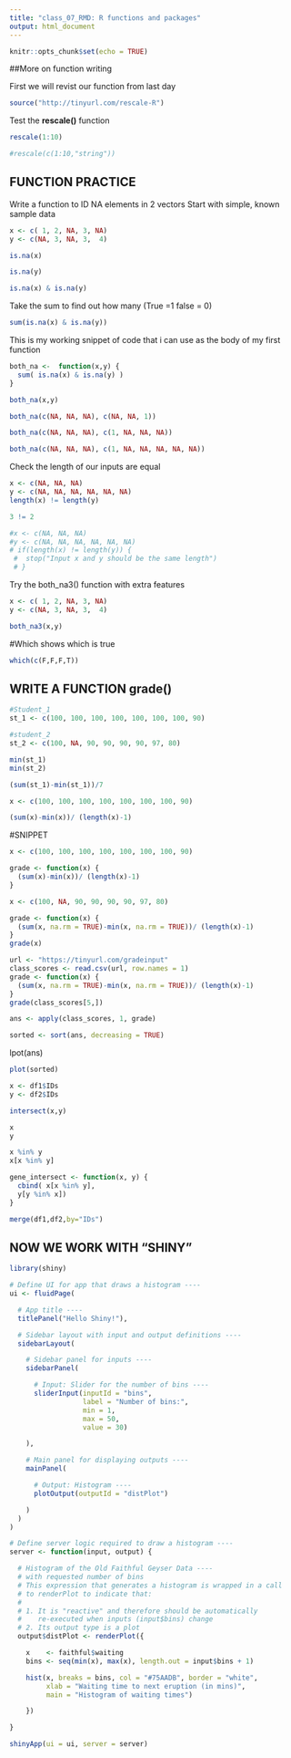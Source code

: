 ```yaml
---
title: "class_07_RMD: R functions and packages"
output: html_document
---
```


```r
knitr::opts_chunk$set(echo = TRUE)
```
##More on function writing

First we will revist our function from last day

```r
source("http://tinyurl.com/rescale-R")
```

Test the **rescale()** function

```r
rescale(1:10)
```

```r
#rescale(c(1:10,"string"))
```


## FUNCTION PRACTICE
Write a function to ID NA elements in 2 vectors
Start with simple, known sample data
```r
x <- c( 1, 2, NA, 3, NA)
y <- c(NA, 3, NA, 3,  4)

```

```r
is.na(x)
```

```r
is.na(y)
```

```r
is.na(x) & is.na(y)
```

Take the sum to find out how many (True =1 false = 0)
```r
sum(is.na(x) & is.na(y))
```

This is my working snippet of code that i can use as the body of my first function
```r
both_na <-  function(x,y) {
  sum( is.na(x) & is.na(y) )  
}
```

```r
both_na(x,y)
```

```r
both_na(c(NA, NA, NA), c(NA, NA, 1))
```

```r
both_na(c(NA, NA, NA), c(1, NA, NA, NA))
```
```r
both_na(c(NA, NA, NA), c(1, NA, NA, NA, NA, NA))
```

Check the length of our inputs are equal

```r
x <- c(NA, NA, NA)
y <- c(NA, NA, NA, NA, NA, NA)
length(x) != length(y)

```

```r
3 != 2
```

```r
#x <- c(NA, NA, NA)
#y <- c(NA, NA, NA, NA, NA, NA)
# if(length(x) != length(y)) {
 #  stop("Input x and y should be the same length")
 # }

```
Try the both_na3() function with extra features

```r
x <- c( 1, 2, NA, 3, NA)
y <- c(NA, 3, NA, 3,  4)

both_na3(x,y)

```
#Which shows which is true
```r
which(c(F,F,F,T))

```

## WRITE A FUNCTION grade() 

```r
#Student_1 
st_1 <- c(100, 100, 100, 100, 100, 100, 100, 90)

#student_2
st_2 <- c(100, NA, 90, 90, 90, 90, 97, 80)

```

```r
min(st_1)
min(st_2)
```
```r
(sum(st_1)-min(st_1))/7

```
```r
x <- c(100, 100, 100, 100, 100, 100, 100, 90)

(sum(x)-min(x))/ (length(x)-1)
```

#SNIPPET

```r
x <- c(100, 100, 100, 100, 100, 100, 100, 90)

grade <- function(x) {
  (sum(x)-min(x))/ (length(x)-1)
}
```

```r
x <- c(100, NA, 90, 90, 90, 90, 97, 80)

grade <- function(x) {
  (sum(x, na.rm = TRUE)-min(x, na.rm = TRUE))/ (length(x)-1)
}
grade(x)
```

```r
url <- "https://tinyurl.com/gradeinput"
class_scores <- read.csv(url, row.names = 1)
grade <- function(x) {
  (sum(x, na.rm = TRUE)-min(x, na.rm = TRUE))/ (length(x)-1)
}
grade(class_scores[5,])
```
```r
ans <- apply(class_scores, 1, grade)
```
```r
sorted <- sort(ans, decreasing = TRUE)
```

lpot(ans)
```r
plot(sorted)
```

```r
x <- df1$IDs
y <- df2$IDs

intersect(x,y)
```
```r
x
y

x %in% y
x[x %in% y]
```

```r
gene_intersect <- function(x, y) {
  cbind( x[x %in% y],
  y[y %in% x])
}

```

```r
merge(df1,df2,by="IDs")
```

## NOW WE WORK WITH "SHINY"

```r
library(shiny)

# Define UI for app that draws a histogram ----
ui <- fluidPage(

  # App title ----
  titlePanel("Hello Shiny!"),

  # Sidebar layout with input and output definitions ----
  sidebarLayout(

    # Sidebar panel for inputs ----
    sidebarPanel(

      # Input: Slider for the number of bins ----
      sliderInput(inputId = "bins",
                  label = "Number of bins:",
                  min = 1,
                  max = 50,
                  value = 30)

    ),

    # Main panel for displaying outputs ----
    mainPanel(

      # Output: Histogram ----
      plotOutput(outputId = "distPlot")

    )
  )
)

```

```r
# Define server logic required to draw a histogram ----
server <- function(input, output) {

  # Histogram of the Old Faithful Geyser Data ----
  # with requested number of bins
  # This expression that generates a histogram is wrapped in a call
  # to renderPlot to indicate that:
  #
  # 1. It is "reactive" and therefore should be automatically
  #    re-executed when inputs (input$bins) change
  # 2. Its output type is a plot
  output$distPlot <- renderPlot({

    x    <- faithful$waiting
    bins <- seq(min(x), max(x), length.out = input$bins + 1)

    hist(x, breaks = bins, col = "#75AADB", border = "white",
         xlab = "Waiting time to next eruption (in mins)",
         main = "Histogram of waiting times")

    })

}
```

```r
shinyApp(ui = ui, server = server)
```


